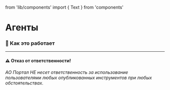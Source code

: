 from 'lib/components' import { Text } from 'components'


# Агенты

### 🚗 Как это работает

---

#### ⚠️ Отказ от ответственности!

###### АО Портал НЕ несет ответственность за использование пользователями любых опубликованных инструментов при любых обстоятельствах.
